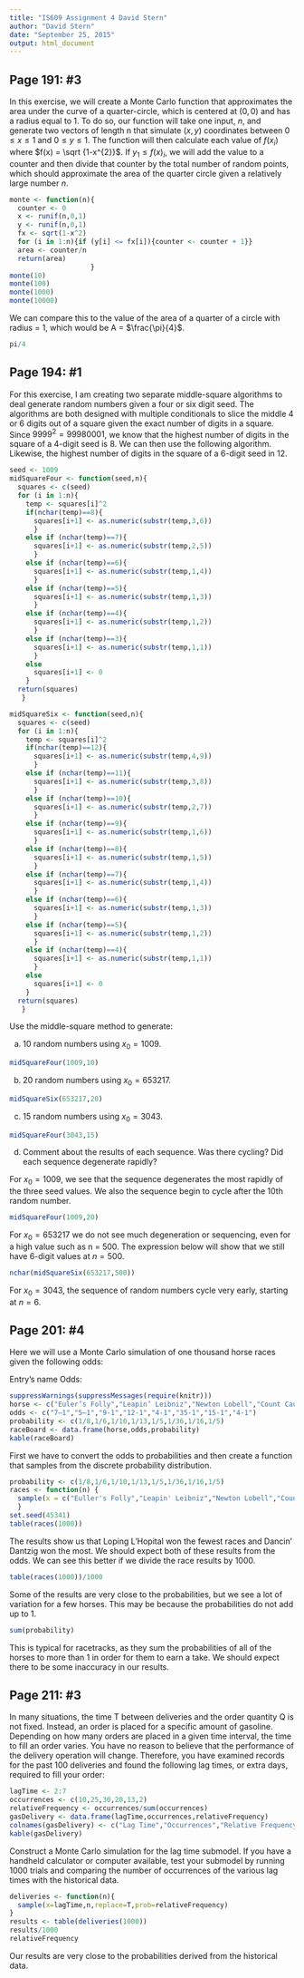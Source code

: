 ```yaml
---
title: "IS609 Assignment 4 David Stern"
author: "David Stern"
date: "September 25, 2015"
output: html_document
---
```


Page 191: #3
------------

In this exercise, we will create a Monte Carlo function that approximates the area under the curve of a quarter-circle, which is centered at $(0,0)$ and has a radius equal to $1$. To do so, our function will take one input, $n$, and generate two vectors of length n that simulate $(x,y)$ coordinates between $0 \leq x \leq 1$ and $0 \leq y \leq 1$. The function will then calculate each value of $f(x_{i})$ where $f(x) = \sqrt {1-x^{2}}$. If $y_{1} \leq f(x)_{i}$, we will add the value to a counter and then divide that counter by the total number of random points, which should approximate the area of the quarter circle given a relatively large number $n$.


```r
monte <- function(n){
  counter <- 0 
  x <- runif(n,0,1) 
  y <- runif(n,0,1) 
  fx <- sqrt(1-x^2) 
  for (i in 1:n){if (y[i] <= fx[i]){counter <- counter + 1}} 
  area <- counter/n 
  return(area)
                    }
monte(10)
monte(100)
monte(1000)
monte(10000)
```

We can compare this to the value of the area of a quarter of a circle with radius = 1, which would be A = $\frac{\pi}{4}$.

```r
pi/4
```

Page 194: #1
------------

For this exercise, I am creating two separate middle-square algorithms to deal generate random numbers given a four or six digit seed. The algorithms are both designed with multiple conditionals to slice the middle 4 or 6 digits out of a square given the exact number of digits in a square. Since $9999^{2} = 99980001$, we know that the highest number of digits in the square of a 4-digit seed is 8. We can then use the following algorithm. Likewise, the highest number of digits in the square of a 6-digit seed in 12.

```r
seed <- 1009
midSquareFour <- function(seed,n){
  squares <- c(seed)
  for (i in 1:n){
    temp <- squares[i]^2
    if(nchar(temp)==8){
      squares[i+1] <- as.numeric(substr(temp,3,6))
      }
    else if (nchar(temp)==7){
      squares[i+1] <- as.numeric(substr(temp,2,5))
      }
    else if (nchar(temp)==6){
      squares[i+1] <- as.numeric(substr(temp,1,4))
      }
    else if (nchar(temp)==5){
      squares[i+1] <- as.numeric(substr(temp,1,3))
      }
    else if (nchar(temp)==4){
      squares[i+1] <- as.numeric(substr(temp,1,2))
      }
    else if (nchar(temp)==3){
      squares[i+1] <- as.numeric(substr(temp,1,1))
      }
    else 
      squares[i+1] <- 0
    }
  return(squares)
   }

midSquareSix <- function(seed,n){
  squares <- c(seed)
  for (i in 1:n){
    temp <- squares[i]^2
    if(nchar(temp)==12){
      squares[i+1] <- as.numeric(substr(temp,4,9))
      }
    else if (nchar(temp)==11){
      squares[i+1] <- as.numeric(substr(temp,3,8))
      }
    else if (nchar(temp)==10){
      squares[i+1] <- as.numeric(substr(temp,2,7))
      }
    else if (nchar(temp)==9){
      squares[i+1] <- as.numeric(substr(temp,1,6))
      }
    else if (nchar(temp)==8){
      squares[i+1] <- as.numeric(substr(temp,1,5))
      }
    else if (nchar(temp)==7){
      squares[i+1] <- as.numeric(substr(temp,1,4))
      }
    else if (nchar(temp)==6){
      squares[i+1] <- as.numeric(substr(temp,1,3))
      }
    else if (nchar(temp)==5){
      squares[i+1] <- as.numeric(substr(temp,1,2))
      }
    else if (nchar(temp)==4){
      squares[i+1] <- as.numeric(substr(temp,1,1))
      }
    else 
      squares[i+1] <- 0
    }
  return(squares)
   }
```

Use the middle-square method to generate:

a. 10 random numbers using $x_{0} = 1009$.

```r
midSquareFour(1009,10)
```

b. 20 random numbers using $x_{0} = 653217$.

```r
midSquareSix(653217,20)
```
c. 15 random numbers using $x_{0} = 3043$.

```r
midSquareFour(3043,15)
```

d. Comment about the results of each sequence. Was there cycling? Did each sequence degenerate rapidly?

For $x_{0} = 1009$, we see that the sequence degenerates the most rapidly of the three seed values. We also the sequence begin to cycle after the 10th random number.

```r
midSquareFour(1009,20)
```

For $x_{0} = 653217$ we do not see much degeneration or sequencing, even for a high value such as n = 500. The expression below will show that we still have 6-digit values at $n=500$.

```r
nchar(midSquareSix(653217,500))
```

For $x_{0} = 3043$, the sequence of random numbers cycle very early, starting at $n=6$.

Page 201: #4
------------

Here we will use a Monte Carlo simulation of one thousand horse races given the following odds:

Entry’s name Odds:

```r
suppressWarnings(suppressMessages(require(knitr)))
horse <- c("Euler’s Folly","Leapin’ Leibniz","Newton Lobell","Count Cauchy","Pumped up Poisson","Loping L'Hopital","Steamin' Stokes","Dancin Dantzig")
odds <- c("7–1","5–1","9-1","12-1","4-1","35-1","15-1","4-1")
probability <- c(1/8,1/6,1/10,1/13,1/5,1/36,1/16,1/5)
raceBoard <- data.frame(horse,odds,probability)
kable(raceBoard)
```

First we have to convert the odds to probabilities and then create a function that samples from the discrete probability distribution.

```r
probability <- c(1/8,1/6,1/10,1/13,1/5,1/36,1/16,1/5)
races <- function(n) {
  sample(x = c("Euller's Folly","Leapin' Leibniz","Newton Lobell","Count Cauchy","Pumped up Poisson","Loping L'Hopital","Steamin' Stokes","Dancin' Dantzig"), n, replace = T,prob = probability)
  }
set.seed(45341)
table(races(1000))
```

The results show us that Loping L'Hopital won the fewest races and Dancin' Dantzig won the most. We should expect both of these results from the odds. We can see this better if we divide the race results by 1000.

```r
table(races(1000))/1000
```

Some of the results are very close to the probabilities, but we see a lot of variation for a few horses. This may be because the probabilities do not add up to 1. 

```r
sum(probability)
```

This is typical for racetracks, as they sum the probabilities of all of the horses to more than 1 in order for them to earn a take. We should expect there to be some inaccuracy in our results.

Page 211: #3
------------

In many situations, the time T between deliveries and the order quantity Q is not fixed. Instead, an order is placed for a specific amount of gasoline. Depending on how many orders are placed in a given time interval, the time to fill an order varies. You have no reason to believe that the performance of the delivery operation will change. Therefore, you have examined records for the past 100 deliveries and found the following lag times, or extra days, required to fill your order:

```r
lagTime <- 2:7
occurrences <- c(10,25,30,20,13,2)
relativeFrequency <- occurrences/sum(occurrences)
gasDelivery <- data.frame(lagTime,occurrences,relativeFrequency)
colnames(gasDelivery) <- c("Lag Time","Occurrences","Relative Frequency")
kable(gasDelivery)
```

Construct a Monte Carlo simulation for the lag time submodel. If you have a handheld calculator or computer available, test your submodel by running 1000 trials and comparing the number of occurrences of the various lag times with the historical data.

```r
deliveries <- function(n){
  sample(x=lagTime,n,replace=T,prob=relativeFrequency)
}
results <- table(deliveries(1000))
results/1000
relativeFrequency
```

Our results are very close to the probabilities derived from the historical data.
